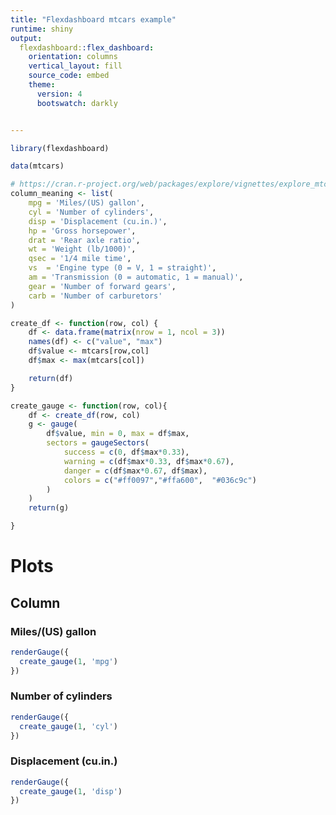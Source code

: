 ```yaml
---
title: "Flexdashboard mtcars example"
runtime: shiny
output: 
  flexdashboard::flex_dashboard:
    orientation: columns
    vertical_layout: fill
    source_code: embed
    theme:
      version: 4
      bootswatch: darkly


---
```


```r
library(flexdashboard)

data(mtcars)
```

```r
# https://cran.r-project.org/web/packages/explore/vignettes/explore_mtcars.html
column_meaning <- list(
    mpg = 'Miles/(US) gallon',
    cyl = 'Number of cylinders',
    disp = 'Displacement (cu.in.)',
    hp = 'Gross horsepower',
    drat = 'Rear axle ratio',
    wt = 'Weight (lb/1000)',
    qsec = '1/4 mile time',
    vs	= 'Engine type (0 = V, 1 = straight)',
    am = 'Transmission (0 = automatic, 1 = manual)',
    gear = 'Number of forward gears',
    carb = 'Number of carburetors'
)

create_df <- function(row, col) {
    df <- data.frame(matrix(nrow = 1, ncol = 3))
    names(df) <- c("value", "max")
    df$value <- mtcars[row,col]
    df$max <- max(mtcars[col])

    return(df)
}

create_gauge <- function(row, col){
    df <- create_df(row, col)
    g <- gauge(
        df$value, min = 0, max = df$max, 
        sectors = gaugeSectors(
            success = c(0, df$max*0.33),
            warning = c(df$max*0.33, df$max*0.67),
            danger = c(df$max*0.67, df$max),
            colors = c("#ff0097","#ffa600",  "#036c9c")
        )
    )  
    return(g)

}

```



Plots
=====================================  

Column {data-height=100}
------------------------------------- 

### Miles/(US) gallon
```r
renderGauge({
  create_gauge(1, 'mpg')
})
```

### Number of cylinders
```r
renderGauge({
  create_gauge(1, 'cyl')
})

```
   
### Displacement (cu.in.)
```r
renderGauge({
  create_gauge(1, 'disp')
})
```   




